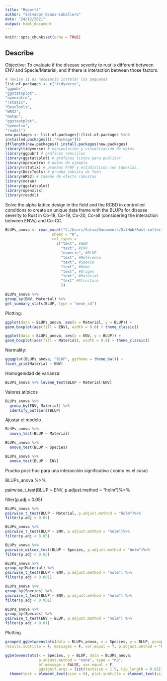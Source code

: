 ```yaml
---
title: "Report3"
author: "Salvador Osuna-Caballero"
date: "24/12/2021"
output: html_document
---
```


```r
knitr::opts_chunk$set(echo = TRUE)
```

## Describe

Objective: To evaluate if the disease severity to rust is different between ENV and Specie/Material, and if there is interaction between those factors.

```r
# revisa si es necesario instalar los paquetes
list.of.packages <- c("tidyverse",
"ggpubr",
"ggstatsplot",
"openintro",
"rstatix",
"DescTools",
"WRS2",
"metan",
"ggstastplot",
"openxlsx",
"readxl")
new.packages <- list.of.packages[!(list.of.packages %in%
installed.packages()[,"Package"])]
if(length(new.packages)) install.packages(new.packages)
library(tidyverse) # manipulación y visualización de datos
library(ggpubr) # gráficos sencillos
library(ggstatsplot) # gráficos listos para publicar
library(openintro) # datos de ejemplo
library(rstatix) # pruebas P/NP y estadísticos con tuberías.
library(DescTools) # prueba robusta de Yuen
library(WRS2) # tamaño de efecto robustos
library(metan)
library(ggstatsplot)
library(openxlsx)
library(readxl)
```

Solve the alpha lattice design in the field and the RCBD in controlled conditions to create an unique data frame with the BLUPs for disease severity to Rust in Co-18, Co-19, Co-20, Co-all (considering the interaction between ENVs) and Co-CC.

```r
BLUPs_anova <- read_excel("C:/Users/Salva/Documents/GitHub/Rust-collection/BLUP_ALL_info.xlsx", 
                     sheet = "R", 
                     col_types = 
                       c("text", #GEN
                         "text", #ENV
                         "numeric", #BLUP
                         "text", #Reference
                         "text", #Specie
                         "text", #Name
                         "text", #Origen
                         "text", #Material
                         "text" #Structure
                         ))

BLUPs_anova %>%
group_by(ENV, Material) %>%
get_summary_stats(BLUP, type = "mean_sd")
```

Plotting:

```r
ggplot(data = BLUPs_anova, aes(x = Material, y = BLUP)) +
geom_boxplot(aes(fill = ENV), width = 0.8) + theme_classic()
```

```r
ggplot(data = BLUPs_anova, aes(x = ENV, y = BLUP)) +
geom_boxplot(aes(fill = Material), width = 0.8) + theme_classic()
```

Normality:

```r
ggqqplot(BLUPs_anova, "BLUP", ggtheme = theme_bw()) +
facet_grid(Material ~ ENV)

```

Homogenidad de varianza:

```r
BLUPs_anova %>% levene_test(BLUP ~ Material*ENV) 
```

Valores atípicos\

```r
BLUPs_anova %>%
  group_by(ENV, Material) %>%
  identify_outliers(BLUP) 
```

Ajustar el modelo

```r
BLUPs_anova %>%
  anova_test(BLUP ~ Material)

BLUPs_anova %>%
  anova_test(BLUP ~ Species)

BLUPs_anova %>%
  anova_test(BLUP ~ ENV)
```

Prueba post-hoc para una interacción significativa ( como es el caso)

BLUPs_anova %\>%

pairwise_t\_test(BLUP \~ ENV, p.adjust.method = "holm")%\>%

filter(p.adj \< 0.05)

```r
BLUPs_anova %>%
pairwise_t_test(BLUP ~ Material, p.adjust.method = "holm")%>%
filter(p.adj < 0.05)

BLUPs_anova %>%
pairwise_t_test(BLUP ~ ENV, p.adjust.method = "holm")%>%
filter(p.adj < 0.05)

BLUPs_anova %>%
pairwise_wilcox_test(BLUP ~ Species, p.adjust.method = "holm")%>%
filter(p.adj < 0.05)
```

```r
BLUPs_anova %>%
group_by(Material) %>%
pairwise_t_test(BLUP ~ ENV, p.adjust.method = "holm") %>%
filter(p.adj < 0.001)
```

```r
BLUPs_anova %>%
group_by(Species) %>%
pairwise_t_test(BLUP ~ ENV, p.adjust.method = "holm") %>%
filter(p.adj < 0.001)
```

```r
BLUPs_anova %>%
group_by(Species) %>%
pairwise_t_test(ENV ~ BLUP, p.adjust.method = "holm") %>%
filter(p.adj < 0.01)
```

Plotting

```r
grouped_ggbetweenstats(data = BLUPs_anova, x = Species, y = BLUP, grouping.var = ENV, type = "np",
results.subtitle = F, messages = F, var.equal = T, p.adjust.method = "holm")
```

```r
ggbetweenstats(x = Species, y = BLUP, data = BLUPs_anova, 
               p.adjust.method = "none", type = "np",
               bf.message = FALSE, var.equal = F,
               ggsignif.args = list(textsize = 1.5, tip_length = 0.01)) +
  theme(text = element_text(size = 8), plot.subtitle = element_text(size=8))
```

\
\

\

\
\

